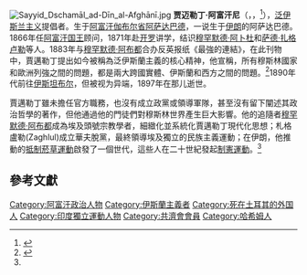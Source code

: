 [[File:Sayyid_Dschamāl_ad-Dīn_al-Afghānī.jpg|thumb]]
'''贾迈勒丁·阿富汗尼'''（{{lang-en|'''Sayyid Jamāl al-Dīn al-Afghānī'''}}，{{lang-ar|'''جمال الدين الأفغاني'''}}，{{bd|1838年|？月？日|1897年|3月9日|catIdx=S}}<ref>{{Cite web |url=http://www.britannica.com/EBchecked/topic/299778/Jamal-ad-Din-al-Afghani |title=大英百科線上版 |access-date=2010-02-06 |archive-date=2012-06-18 |archive-url=https://web.archive.org/web/20120618112602/http://www.britannica.com/EBchecked/topic/299778/Jamal-ad-Din-al-Afghani |dead-url=no }}</ref>），[[泛伊斯兰主义|泛伊斯兰主义]]提倡者。生于[[阿富汗|阿富汗]][[伽布尔省|伽布尔省]][[阿萨达巴德|阿萨达巴德]]，一说生于[[伊朗|伊朗]]的阿萨达巴德。1866年任[[阿富汗国王|阿富汗国王]]顾问，1871年赴[[开罗|开罗]]讲学，结识[[穆罕默德·阿卜杜|穆罕默德·阿卜杜]]和[[萨德·扎格卢勒|萨德·扎格卢勒]]等人。1883年与[[穆罕默德·阿布都|穆罕默德·阿布都]]合办反英报纸《最強的連結》，在此刊物中，賈邁勒丁提出如今被稱為泛伊斯蘭主義的核心精神，他宣稱，所有穆斯林國家和歐洲列強之間的問題，都是兩大跨國實體、伊斯蘭和西方之間的問題。<ref name=":0">{{Cite book|url=https://books.google.com/books?id=UPifDwAAQBAJ|author={{le|塔米·安薩里|Tamim Ansary}}|others=苑默文、劉宜青譯|date=2017年（民國106年）|title=《中斷的天命 : 伊斯蘭觀點的世界歷史》|publisher=廣場文化出版|isbn=9789869408837|edition=一版|location=台北市|oclc=982321962|access-date=2019-10-06|archive-date=2020-09-02|archive-url=https://web.archive.org/web/20200902064533/https://books.google.com/books?id=UPifDwAAQBAJ|dead-url=no}}</ref>1890年代前往[[伊斯坦布尔|伊斯坦布尔]]，但被视为异端，1897年在那儿逝世。

賈邁勒丁雖未擔任官方職務，也沒有成立政黨或領導軍隊，甚至沒有留下闡述其政治哲學的著作，但他通過他的門徒們對穆斯林世界產生巨大影響。他的追隨者[[穆罕默德·阿布都|穆罕默德·阿布都]]成為埃及頭號宗教學者，細緻化並系統化賈邁勒丁現代化思想；札格盧勒(Zaghlul)成立華夫脫黨，最終領導埃及獨立的民族主義運動；在伊朗，他推動的[[煙草抗議|抵制菸草運動]]啟發了一個世代，這些人在二十世紀發起[[波斯立宪革命|制憲運動]]。<ref name=":0" />

== 參考文獻 ==
{{Reflist|2}}

{{Authority control}}
{{DEFAULTSORT:Asadabadi, Sayyid}}
[[Category:阿富汗政治人物|Category:阿富汗政治人物]]
[[Category:伊斯蘭主義者|Category:伊斯蘭主義者]]
[[Category:死在土耳其的外国人|Category:死在土耳其的外国人]]
[[Category:印度獨立運動人物|Category:印度獨立運動人物]]
[[Category:共濟會會員|Category:共濟會會員]]
[[Category:哈希姆人|Category:哈希姆人]]